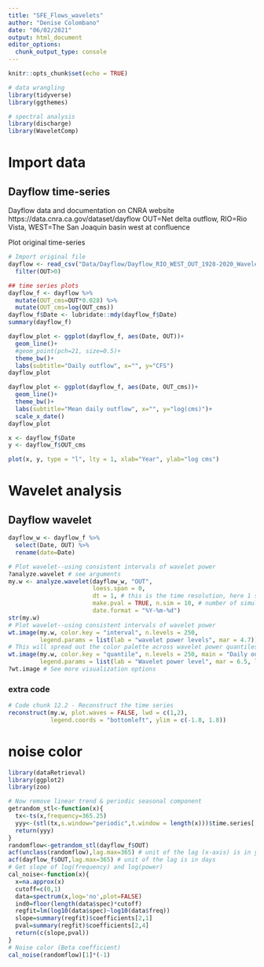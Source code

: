 ---
title: "SFE_Flows_wavelets"
author: "Denise Colombano"
date: "06/02/2021"
output: html_document
editor_options: 
  chunk_output_type: console
---

```{r setup, include=FALSE}
knitr::opts_chunk$set(echo = TRUE)
```

```{r}
# data wrangling
library(tidyverse)
library(ggthemes)

# spectral analysis
library(discharge)
library(WaveletComp)
```


# Import data
## Dayflow time-series
Dayflow data and documentation on CNRA website
https://data.cnra.ca.gov/dataset/dayflow
OUT=Net delta outflow, RIO=Rio Vista, WEST=The San Joaquin basin west at confluence 

Plot original time-series
```{r}
# Import original file
dayflow <- read_csv("Data/Dayflow/Dayflow_RIO_WEST_OUT_1928-2020_Wavelet.csv") %>% 
  filter(OUT>0)

## time series plots
dayflow_f <- dayflow %>% 
  mutate(OUT_cms=OUT*0.028) %>% 
  mutate(OUT_cms=log(OUT_cms))
dayflow_f$Date <- lubridate::mdy(dayflow_f$Date)
summary(dayflow_f)

dayflow_plot <- ggplot(dayflow_f, aes(Date, OUT))+ 
  geom_line()+
  #geom_point(pch=21, size=0.5)+
  theme_bw()+
  labs(subtitle="Daily outflow", x="", y="CFS")
dayflow_plot

dayflow_plot <- ggplot(dayflow_f, aes(Date, OUT_cms))+ 
  geom_line()+
  theme_bw()+
  labs(subtitle="Mean daily outflow", x="", y="log(cms)")+
  scale_x_date()
dayflow_plot

x <- dayflow_f$Date
y <- dayflow_f$OUT_cms

plot(x, y, type = "l", lty = 1, xlab="Year", ylab="log cms")
```



# Wavelet analysis

## Dayflow wavelet

```{r}
dayflow_w <- dayflow_f %>% 
  select(Date, OUT) %>% 
  rename(date=Date)

# Plot wavelet--using consistent intervals of wavelet power
?analyze.wavelet # see arguments
my.w <- analyze.wavelet(dayflow_w, "OUT",
                        loess.span = 0,
                        dt = 1, # this is the time resolution, here 1 sample per day
                        make.pval = TRUE, n.sim = 10, # number of simulations
                        date.format = "%Y-%m-%d") 
str(my.w)
# Plot wavelet--using consistent intervals of wavelet power
wt.image(my.w, color.key = "interval", n.levels = 250,
         legend.params = list(lab = "wavelet power levels", mar = 4.7))
# This will spread out the color palette across wavelet power quantiles
wt.image(my.w, color.key = "quantile", n.levels = 250, main = "Daily outflow 1928-2020", periodlab = "Frequency",
         legend.params = list(lab = "Wavelet power level", mar = 6.5, lab.line = 4, label.digits=4), label.time.axis = TRUE, show.date=TRUE, timelab = "Date")
?wt.image # See more visualization options
```


### extra code
```{r}
# Code chunk 12.2 - Reconstruct the time series
reconstruct(my.w, plot.waves = FALSE, lwd = c(1,2),
            legend.coords = "bottomleft", ylim = c(-1.8, 1.8))
```


# noise color
```{r}
library(dataRetrieval)
library(ggplot2)
library(zoo)

# Now remove linear trend & periodic seasonal component
getrandom_stl<-function(x){
  tx<-ts(x,frequency=365.25)
  yyy<-(stl(tx,s.window="periodic",t.window = length(x)))$time.series[,3]
  return(yyy)
}
randomflow<-getrandom_stl(dayflow_f$OUT)
acf(unclass(randomflow),lag.max=365) # unit of the lag (x-axis) is in years
acf(dayflow_f$OUT,lag.max=365) # unit of the lag is in days
# Get slope of log(frequency) and log(power)
cal_noise<-function(x){
  x=na.approx(x)
  cutoff=c(0,1)
  data=spectrum(x,log='no',plot=FALSE)
  ind0=floor(length(data$spec)*cutoff)
  regfit=lm(log10(data$spec)~log10(data$freq))
  slope=summary(regfit)$coefficients[2,1]
  pval=summary(regfit)$coefficients[2,4]
  return(c(slope,pval))
}
# Noise color (Beta coefficient)
cal_noise(randomflow)[1]*(-1)
```

